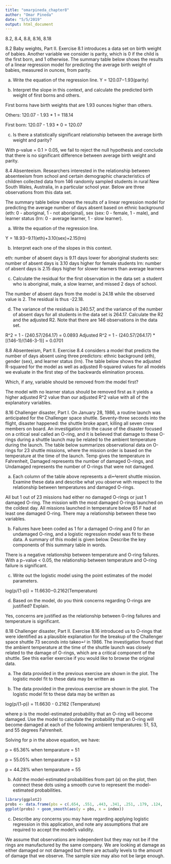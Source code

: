 ```yaml
---
title: "omarpineda_chapter8"
author: "Omar Pineda"
date: "5/5/2019"
output: html_document
---
```


8.2, 8.4, 8.8, 8.16, 8.18

8.2 Baby weights, Part II. Exercise 8.1 introduces a data set on birth weight of babies.
Another variable we consider is parity, which is 0 if the child is the first born, and 1 otherwise.
The summary table below shows the results of a linear regression model for predicting the average
birth weight of babies, measured in ounces, from parity.

(a) Write the equation of the regression line.
Y = 120.07−1.93(parity)

(b) Interpret the slope in this context, and calculate the predicted birth weight of first borns and
others.

First borns have birth weights that are 1.93 ounces higher than others.

Others: 120.07 - 1.93 * 1 = 118.14

First born: 120.07 - 1.93 * 0 = 120.07

(c) Is there a statistically significant relationship between the average birth weight and parity?

With p-value = 0.1 > 0.05, we fail to reject the null hypothesis and conclude that there is no significant difference between average birth weight and parity.

8.4 Absenteeism. Researchers interested in the relationship between absenteeism from school
and certain demographic characteristics of children collected data from 146 randomly sampled students in rural New South Wales, Australia, in a particular school year. Below are three observations
from this data set.

The summary table below shows the results of a linear regression model for predicting the average
number of days absent based on ethnic background (eth: 0 - aboriginal, 1 - not aboriginal), sex
(sex: 0 - female, 1 - male), and learner status (lrn: 0 - average learner, 1 - slow learner).

(a) Write the equation of the regression line.

Y = 18.93−9.11(eth)+3.10(sex)+2.15(lrn)

(b) Interpret each one of the slopes in this context.

eth: number of absent days is 9.11 days lower for aboriginal students
sex: number of absent days is 3.10 days higher for female students
lrn: number of absent days is 2.15 days higher for slower learners than average learners

(c) Calculate the residual for the first observation in the data set: a student who is aboriginal,
male, a slow learner, and missed 2 days of school.

The number of absent days from the model is 24.18 while the observed value is 2. The residual is thus -22.18.

(d) The variance of the residuals is 240.57, and the variance of the number of absent days for all
students in the data set is 264.17. Calculate the R2 and the adjusted R2. Note that there are
146 observations in the data set.

R^2 = 1 - (240.57/264.17) = 0.0893
Adjusted R^2 = 1 - (240.57/264.17) * [(146-1)/(146-3-1)] = 0.0701

8.8 Absenteeism, Part II. Exercise 8.4 considers a model that predicts the number of days
absent using three predictors: ethnic background (eth), gender (sex), and learner status (lrn).
The table below shows the adjusted R-squared for the model as well as adjusted R-squared values
for all models we evaluate in the first step of the backwards elimination process.

Which, if any, variable should be removed from the model first?

The model with no learner status should be removed first as it yields a higher adjusted R^2 value than our adjusted R^2 value with all of the explanatory variables.

8.16 Challenger disaster, Part I. On January 28, 1986, a routine launch was anticipated for
the Challenger space shuttle. Seventy-three seconds into the flight, disaster happened: the shuttle
broke apart, killing all seven crew members on board. An investigation into the cause of the
disaster focused on a critical seal called an O-ring, and it is believed that damage to these O-rings
during a shuttle launch may be related to the ambient temperature during the launch. The table
below summarizes observational data on O-rings for 23 shuttle missions, where the mission order
is based on the temperature at the time of the launch. Temp gives the temperature in Fahrenheit,
Damaged represents the number of damaged O-rings, and Undamaged represents the number of
O-rings that were not damaged.

(a) Each column of the table above represents a di↵erent shuttle mission. Examine these data
and describe what you observe with respect to the relationship between temperatures and
damaged O-rings.

All but 1 out of 23 missions had either no damaged O-rings or just 1 damaged O-ring. The mission with the most damaged O-rings launched on the coldest day. All missions launched in temperature below 65 F had at least one damaged O-ring. There may a relationship between these two variables. 

(b) Failures have been coded as 1 for a damaged O-ring and 0 for an undamaged O-ring, and
a logistic regression model was fit to these data. A summary of this model is given below.
Describe the key components of this summary table in words.

There is a negative relationship between temperature and O-ring failures. With a p−value < 0.05, the relationship between temperature and O-ring failure is significant.

(c) Write out the logistic model using the point estimates of the model parameters.

log(p/(1-p)) = 11.6630−0.2162(Temperature)

(d) Based on the model, do you think concerns regarding O-rings are justified? Explain.

Yes, concerns are justified as the relationship between 0-ring failures and temperature is significant.

8.18 Challenger disaster, Part II. Exercise 8.16 introduced us to O-rings that were identified
as a plausible explanation for the breakup of the Challenger space shuttle 73 seconds into takeo↵
in 1986. The investigation found that the ambient temperature at the time of the shuttle launch
was closely related to the damage of O-rings, which are a critical component of the shuttle. See
this earlier exercise if you would like to browse the original data.

(a) The data provided in the previous exercise are shown in the plot. The logistic model fit to
these data may be written as

(a) The data provided in the previous exercise are shown in the plot. The logistic model fit to
these data may be written as

log(p/(1-p)) = 11.6630 - 0.2162 (Temperature)

where p is the model-estimated probability that an O-ring will become damaged. Use the
model to calculate the probability that an O-ring will become damaged at each of the following
ambient temperatures: 51, 53, and 55 degrees Fahrenheit.

Solving for p in the above equation, we have:

p = 65.36% when temparature = 51

p = 55.05% when temparature = 53

p = 44.28% when temparature = 55

(b) Add the model-estimated probabilities from part (a) on the plot, then connect these dots using
a smooth curve to represent the model-estimated probabilities.

```r
library(ggplot2)
probs <- data.frame(pbs = c(.654, .551, .443, .341, .251, .179, .124, .084, .056, .037, .024), index = c(1:11))
ggplot(probs) + geom_smooth(aes(y = pbs, x = index))
```
(c) Describe any concerns you may have regarding applying logistic regression in this application,
and note any assumptions that are required to accept the model’s validity.

We assume that observations are independent but they may not be if the rings are manufactured by the same company. We are looking at damage as either damaged or not damaged but there are actually levels to the amount of damage that we observe. The sample size may also not be large enough.